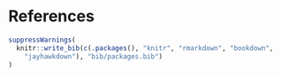 # References {#results}

\setlength{\parindent}{-15pt}
\setlength{\leftskip}{15pt}
\noindent

```r
suppressWarnings(
  knitr::write_bib(c(.packages(), "knitr", "rmarkdown", "bookdown",
    "jayhawkdown"), "bib/packages.bib")
)
```

<div id="refs"></div>

\setlength{\parindent}{15pt}
\setlength{\leftskip}{0pt}
